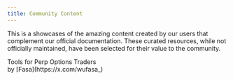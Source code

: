 ```yaml
---
title: Community Content
---
```


This is a showcases of the amazing content created by our users that complement our official documentation.
These curated resources, while not officially maintained, have been selected for their value to the community.

<CardGroup cols={2}>
  <Card icon="toolbox" title="PerpOptions.xyz" href="https://perpoptions.xyz">
    Tools for Perp Options Traders <br />
    by [Fasa](https://x.com/wufasa_)
  </Card>
</CardGroup>
